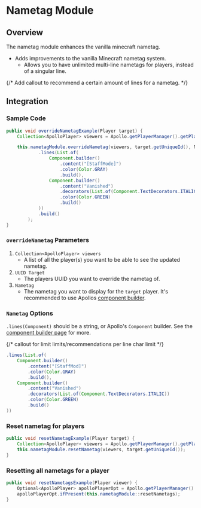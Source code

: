 # Nametag Module

## Overview

The nametag module enhances the vanilla minecraft nametag.

- Adds improvements to the vanilla Minecraft nametag system.
  - Allows you to have unlimited multi-line nametags for players, instead of a singular line.

{/* Add callout to recommend a certain amount of lines for a nametag. */}

## Integration

### Sample Code

```java
public void overrideNametagExample(Player target) {
    Collection<ApolloPlayer> viewers = Apollo.getPlayerManager().getPlayers();

    this.nametagModule.overrideNametag(viewers, target.getUniqueId(), Nametag.builder()
            .lines(List.of(
                Component.builder()
                    .content("[StaffMode]")
                    .color(Color.GRAY)
                    .build(),
                Component.builder()
                    .content("Vanished")
                    .decorators(List.of(Component.TextDecorators.ITALIC))
                    .color(Color.GREEN)
                    .build()
            ))
            .build()
        );
}
```

### `overrideNametag` Parameters

1. `Collection<ApolloPlayer> viewers`
    - A list of all the player(s) you want to be able to see the updated nametag.
2. `UUID Target`
    - The players UUID you want to override the nametag of.
3. `Nametag`
     - The nametag you want to display for the `target` player. It's recommended to use Apollos [component builder](/apollo/developers/utilities/components).


### `Nametag` Options

`.lines(Component)` should be a string, or Apollo's `Component` builder. See the [component builder page](/apollo/developers/utilities/components) for more.

{/* callout for limit limits/recommendations per line char limit */}

```java
.lines(List.of(
    Component.builder()
        .content("[StaffMod]")
        .color(Color.GRAY)
        .build(),
    Component.builder()
        .content("Vanished")
        .decorators(List.of(Component.TextDecorators.ITALIC))
        .color(Color.GREEN)
        .build()
))
```

### Reset nametag for players

```java
public void resetNametagExample(Player target) {
    Collection<ApolloPlayer> viewers = Apollo.getPlayerManager().getPlayers();
    this.nametagModule.resetNametag(viewers, target.getUniqueId());
}
```

### Resetting all nametags for a player

```java
public void resetNametagsExample(Player viewer) {
    Optional<ApolloPlayer> apolloPlayerOpt = Apollo.getPlayerManager().getPlayer(viewer.getUniqueId());
    apolloPlayerOpt.ifPresent(this.nametagModule::resetNametags);
}
```
